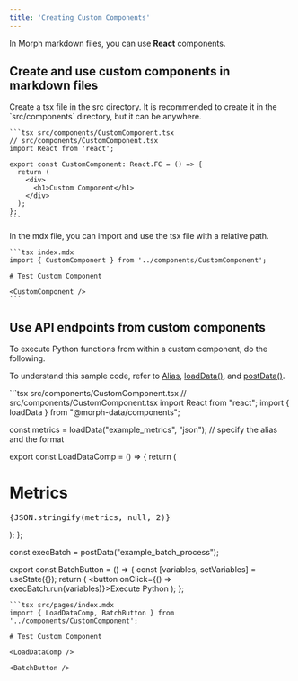 ```yaml
---
title: 'Creating Custom Components'
---
```


In Morph markdown files, you can use **React** components.

## Create and use custom components in markdown files

<Steps>
  <Step title="Create a tsx file and export the component">
    Create a tsx file in the src directory. It is recommended to create it in the `src/components` directory, but it can be anywhere.

    ```tsx src/components/CustomComponent.tsx
    // src/components/CustomComponent.tsx
    import React from 'react';

    export const CustomComponent: React.FC = () => {
      return (
        <div>
          <h1>Custom Component</h1>
        </div>
      );
    };
    ```
  </Step>
  <Step title="Use the custom component in an mdx file">
    In the mdx file, you can import and use the tsx file with a relative path.

    ```tsx index.mdx
    import { CustomComponent } from '../components/CustomComponent';

    # Test Custom Component

    <CustomComponent />
    ```
  </Step>
</Steps>

## Use API endpoints from custom components

To execute Python functions from within a custom component, do the following.

To understand this sample code, refer to [Alias](/docs/ja/develop/guides/alias), [loadData()](/data-application/ja/morph-data-load-data.mdx), and [postData()](/data-application/ja/morph-data-post-data.mdx).

<CodeGroup>
  ```tsx src/components/CustomComponent.tsx
  // src/components/CustomComponent.tsx
  import React from "react";
  import { loadData } from "@morph-data/components";

  const metrics = loadData("example_metrics", "json"); // specify the alias and the format

  export const LoadDataComp = () => {
    return (
      <div>
        <h1>Metrics</h1>
        <pre>{JSON.stringify(metrics, null, 2)}</pre>
      </div>
    );
  };

  const execBatch = postData("example_batch_process");

  export const BatchButton = () => {
    const [variables, setVariables] = useState({});
    return (
      <button onClick={() => execBatch.run(variables)}>Execute Python</button>
    );
  };
  ``` 
  ```tsx src/pages/index.mdx
  import { LoadDataComp, BatchButton } from '../components/CustomComponent';

  # Test Custom Component

  <LoadDataComp />

  <BatchButton />
  ```
</CodeGroup>